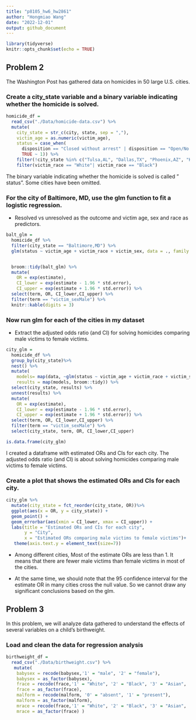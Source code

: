 ```yaml
---
title: "p8105_hw6_hw2861"
author: "Hongmiao Wang"
date: "2022-12-01"
output: github_document
---
```


```r
library(tidyverse)
knitr::opts_chunk$set(echo = TRUE)
```

## Problem 2
The Washington Post has gathered data on homicides in 50 large U.S. cities.

### Create a city_state variable and a binary variable indicating whether the homicide is solved. 
```r
homicide_df = 
  read_csv("./Data/homicide-data.csv") %>% 
  mutate(
    city_state = str_c(city, state, sep = ","),
    victim_age = as.numeric(victim_age),
    status = case_when(
      disposition == "Closed without arrest" | disposition == "Open/No arrest"   ~ 0,
      TRUE ~ 1)) %>% 
    filter(!city_state %in% c("Tulsa,AL", "Dallas,TX", "Phoenix,AZ", "Kansas City,MO"))%>% 
    filter(victim_race == "White"| victim_race == "Black")
```
The binary variable indicating whether the homicide is solved is called " status". Some cities have been omitted.


### For the city of Baltimore, MD, use the glm function to fit a logistic regression.

* Resolved vs unresolved as the outcome and victim age, sex and race as predictors.
```r
balt_glm = 
  homicide_df %>% 
  filter(city_state == "Baltimore,MD") %>% 
  glm(status ~ victim_age + victim_race + victim_sex, data = ., family = binomial())  


  broom::tidy(balt_glm) %>% 
  mutate(
    OR = exp(estimate),
    CI_lower = exp(estimate - 1.96 * std.error),
    CI_upper = exp(estimate + 1.96 * std.error)) %>% 
  select(term, OR, CI_lower,CI_upper) %>% 
  filter(term == "victim_sexMale") %>% 
  knitr::kable(digits = 3)
```


### Now run glm for each of the cities in my dataset

* Extract the adjusted odds ratio (and CI) for solving homicides comparing male victims to female victims.
```r
city_glm = 
  homicide_df %>% 
  group_by(city_state)%>% 
  nest() %>% 
  mutate(
    models= map(data, ~glm(status ~ victim_age + victim_race + victim_sex, data = .x)),
    results = map(models, broom::tidy)) %>% 
  select(city_state, results) %>% 
  unnest(results) %>% 
  mutate(
    OR = exp(estimate),
    CI_lower = exp(estimate - 1.96 * std.error),
    CI_upper = exp(estimate + 1.96 * std.error)) %>% 
  select(term, OR, CI_lower,CI_upper) %>% 
  filter(term == "victim_sexMale") %>% 
  select(city_state, term, OR, CI_lower,CI_upper) 

is.data.frame(city_glm)
```
I created a dataframe with estimated ORs and CIs for each city.
The adjusted odds ratio (and CI) is about solving homicides comparing male victims to female victims. 


### Create a plot that shows the estimated ORs and CIs for each city.
```r
city_glm %>% 
  mutate(city_state = fct_reorder(city_state, OR))%>% 
  ggplot(aes(x = OR, y = city_state)) + 
  geom_point() + 
  geom_errorbar(aes(xmin = CI_lower, xmax = CI_upper)) + 
  labs(title = "Estimated ORs and CIs for each city", 
       y = "City", 
       x = "Estimated ORs comparing male victims to female victims")+ 
   theme(axis.text.y = element_text(size=7))
```
* Among different cities, Most of the estimate ORs are less than 1. It means that there are fewer male victims than female victims in most of the cities.

* At the same time, we should note that the 95 confidence interval for the estimate OR in many cities cross the null value. So we cannot draw any significant conclusions based on the glm.


## Problem 3
In this problem, we will analyze data gathered to understand the effects of several variables on a child’s birthweight. 

### Load and clean the data for regression analysis
```r
birthweight_df = 
  read_csv("./Data/birthweight.csv") %>% 
   mutate(
    babysex = recode(babysex,'1' = "male", '2' = "female"),
    babysex = as_factor(babysex),
    frace = recode(frace,'1' = "White", '2' = "Black", '3' = "Asian", '4' = "Puerto Rican", '8' = "Other", '9' = "Unknown"),
    frace = as_factor(frace),
    malform = recode(malform, '0' = "absent", '1' = "present"),
    malform = as_factor(malform),
    mrace = recode(frace,'1' = "White", '2' = "Black", '3' = "Asian", '4' = "Puerto Rican", '8' = "Other", '9' = "Unknown"),
    mrace = as_factor(frace) )
```
